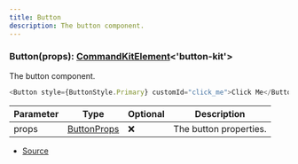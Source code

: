 ```yaml
---
title: Button
description: The button component.
---
```



### Button(props): [CommandKitElement](/docs/api-reference/types/CommandKitElement)\<'button\-kit'>

The button component.

```ts
<Button style={ButtonStyle.Primary} customId="click_me">Click Me</Button>
```

| Parameter | Type | Optional | Description |
| ----------- | ----------- | ----------- | ----------- |
| props | [ButtonProps](/docs/api-reference/types/ButtonProps) | ❌ | The button properties. |


- [Source](https://github.com/underctrl-io/commandkit/blob/141d1404ab18a8e659209a0fab65466bf3b6dd85/packages/commandkit/src/components/v1/button/Button.ts#L35)